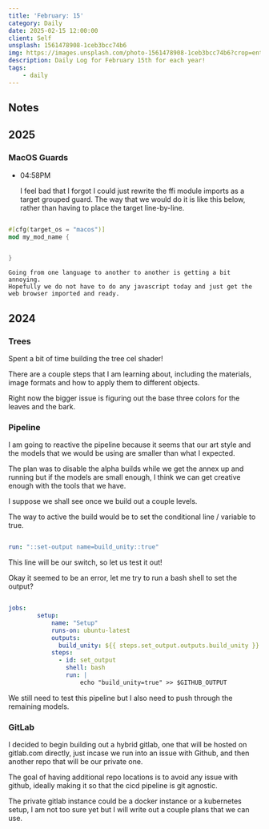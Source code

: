 ```yaml
---
title: 'February: 15'
category: Daily
date: 2025-02-15 12:00:00
client: Self
unsplash: 1561478908-1ceb3bcc74b6
img: https://images.unsplash.com/photo-1561478908-1ceb3bcc74b6?crop=entropy&cs=srgb&fm=jpg&ixid=MnwzNjM5Nzd8MHwxfHJhbmRvbXx8fHx8fHx8fDE2ODE3NDg2ODY&ixlib=rb-4.0.3&q=85
description: Daily Log for February 15th for each year!
tags:
    - daily
---
```


## Notes

## 2025

### MacOS Guards

-   04:58PM

    I feel bad that I forgot I could just rewrite the ffi module imports as a target grouped guard.
    The way that we would do it is like this below, rather than having to place the target line-by-line.

```rust

#[cfg(target_os = "macos")]
mod my_mod_name {


}

```
    Going from one language to another to another is getting a bit annoying.
    Hopefully we do not have to do any javascript today and just get the web browser imported and ready.

## 2024

### Trees

Spent a bit of time building the tree cel shader!

There are a couple steps that I am learning about, including the materials, image formats and how to apply them to different objects.

Right now the bigger issue is figuring out the base three colors for the leaves and the bark.

### Pipeline

I am going to reactive the pipeline because it seems that our art style and the models that we would be using are smaller than what I expected.

The plan was to disable the alpha builds while we get the annex up and running but if the models are small enough, I think we can get creative enough with the tools that we have.

I suppose we shall see once we build out a couple levels.

The way to active the build would be to set the conditional line / variable to true.

```yaml

run: "::set-output name=build_unity::true"

```

This line will be our switch, so let us test it out!

Okay it seemed to be an error, let me try to run a bash shell to set the output?

```yaml

jobs:
        setup:
            name: "Setup"
            runs-on: ubuntu-latest
            outputs:
              build_unity: ${{ steps.set_output.outputs.build_unity }}
            steps:
              - id: set_output
                shell: bash
                run: |
                    echo "build_unity=true" >> $GITHUB_OUTPUT

```

We still need to test this pipeline but I also need to push through the remaining models.

### GitLab

I decided to begin building out a hybrid gitlab, one that will be hosted on gitlab.com directly, just incase we run into an issue with Github, and then another repo that will be our private one.

The goal of having additional repo locations is to avoid any issue with github, ideally making it so that the cicd pipeline is git agnostic.

The private gitlab instance could be a docker instance or a kubernetes setup, I am not too sure yet but I will write out a couple plans that we can use.

